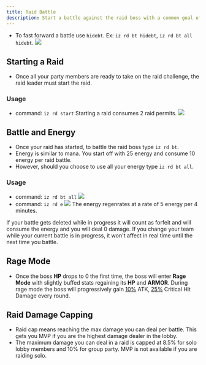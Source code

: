 ```yaml
---
title: Raid Battle
description: Start a battle against the raid boss with a common goal of defeating it before timer runs out.
---
```

- To fast forward a battle use `hidebt`. Ex: `iz rd bt hidebt`, `iz rd bt all hidebt`. <img src="../images/hidebt.jpg" />
## Starting a Raid
- Once all your party members are ready to take on the raid challenge, the raid leader must start the raid.

### Usage
- command: `iz rd start`
<Note>Starting a raid consumes 2 raid permits.</Note> <img src="../images/rdstart.jpg" />

## Battle and Energy
- Once your raid has started, to battle the raid boss type `iz rd bt`.
- Energy is similar to mana. You start off with 25 energy and consume 10 energy per raid battle.
- However, should you choose to use all your energy type `iz rd bt all`.

### Usage
- command: `iz rd bt all` <img src="../images/rdbt.jpg" />
- command: `iz rd e` <img src="../images/rdenergy.jpg" />
<Note>The energy regenrates at a rate of 5 energy per 4 minutes.</Note>

<Warning>If your battle gets deleted while in progress it will count as forfeit and will consume the energy and you will deal 0 damage.</Warning>
<Warning>If you change your team while your current battle is in progress, it won't affect in real time until the next time you battle.</Warning>

## Rage Mode
- Once the boss **HP** drops to 0 the first time, the boss will enter **Rage Mode** with slightly buffed stats regaining its
**HP** and **ARMOR**.
<Note>During rage mode the boss will progressively gain <u>10%</u> ATK, <u>25%</u> Critical Hit Damage every round.</Note>

## Raid Damage Capping
- Raid cap means reaching the max damage you can deal per battle. This gets you MVP if you are the highest damage dealer in the lobby.
- The maximum damage you can deal in a raid is capped at 8.5% for solo lobby members and 10% for group party.
<Warning>MVP is not available if you are raiding solo.</Warning>
